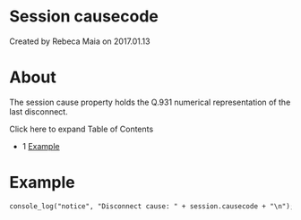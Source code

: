 
# Session causecode 

 Created by  Rebeca Maia on 2017.01.13

# About

The session cause property holds the Q.931 numerical representation of the last disconnect.

Click here to expand Table of Contents

* 1 [Example](#example)

# Example

```xml
console_log("notice", "Disconnect cause: " + session.causecode + "\n");
```


